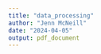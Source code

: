 ```yaml
---
title: "data_processing"
author: "Jenn McNeill"
date: "2024-04-05"
output: pdf_document
---
```


```r

```

